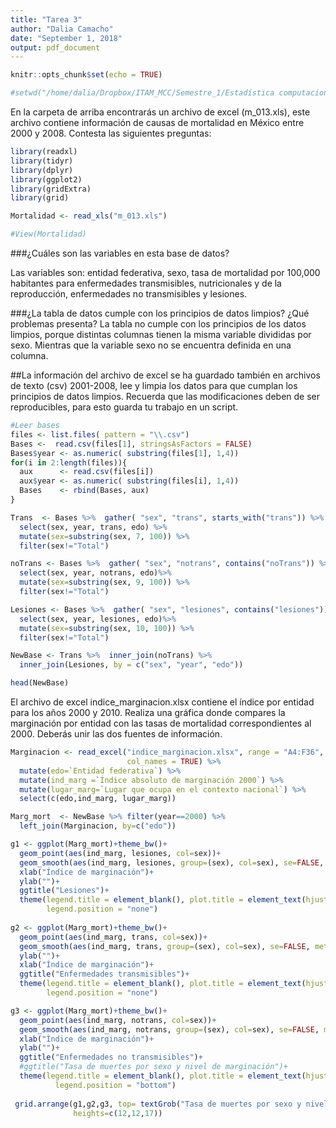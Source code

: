 ```yaml
---
title: "Tarea 3"
author: "Dalia Camacho"
date: "September 1, 2018"
output: pdf_document
---
```


```r
knitr::opts_chunk$set(echo = TRUE)

#setwd("/home/dalia/Dropbox/ITAM_MCC/Semestre_1/Estadística computacional/Tarea/Tarea3/03-limpios")
```

En la carpeta de arriba encontrarás un archivo de excel (m_013.xls), este archivo contiene información de causas de mortalidad en México entre 2000 y 2008. Contesta las siguientes preguntas:


```r
library(readxl)
library(tidyr)
library(dplyr)
library(ggplot2)
library(gridExtra)
library(grid)

Mortalidad <- read_xls("m_013.xls")

#View(Mortalidad)
```

###¿Cuáles son las variables en esta base de datos?

Las variables son: entidad federativa, sexo, tasa de mortalidad por 100,000 habitantes para enfermedades transmisibles, nutricionales y de la reproducción, enfermedades no transmisibles y lesiones.

###¿La tabla de datos cumple con los principios de datos limpios? ¿Qué problemas presenta?
La tabla no cumple con los principios de los datos limpios, porque distintas columnas tienen la misma variable divididas por sexo. Mientras que la variable sexo no se encuentra definida en una columna.

##La información del archivo de excel se ha guardado también en archivos de texto (csv) 2001-2008, lee y limpia los datos para que cumplan los principios de datos limpios. Recuerda que las modificaciones deben de ser reproducibles, para esto guarda tu trabajo en un script.

```r
#Leer bases
files <- list.files( pattern = "\\.csv")
Bases <-  read.csv(files[1], stringsAsFactors = FALSE)
Bases$year <- as.numeric( substring(files[1], 1,4))
for(i in 2:length(files)){
  aux      <- read.csv(files[i])
  aux$year <- as.numeric( substring(files[i], 1,4))
  Bases    <- rbind(Bases, aux)
}

Trans  <- Bases %>%  gather( "sex", "trans", starts_with("trans")) %>% 
  select(sex, year, trans, edo) %>% 
  mutate(sex=substring(sex, 7, 100)) %>% 
  filter(sex!="Total")

noTrans <- Bases %>%  gather( "sex", "notrans", contains("noTrans")) %>% 
  select(sex, year, notrans, edo)%>% 
  mutate(sex=substring(sex, 9, 100)) %>% 
  filter(sex!="Total")

Lesiones <- Bases %>%  gather( "sex", "lesiones", contains("lesiones")) %>% 
  select(sex, year, lesiones, edo)%>% 
  mutate(sex=substring(sex, 10, 100)) %>% 
  filter(sex!="Total")

NewBase <- Trans %>%  inner_join(noTrans) %>% 
  inner_join(Lesiones, by = c("sex", "year", "edo"))

head(NewBase)

```

El archivo de excel indice_marginacion.xlsx contiene el índice por entidad para los años 2000 y 2010. Realiza una gráfica donde compares la marginación por entidad con las tasas de mortalidad correspondientes al 2000. Deberás unir las dos fuentes de información.

```r
Marginacion <- read_excel("indice_marginacion.xlsx", range = "A4:F36",
                          col_names = TRUE) %>% 
  mutate(edo=`Entidad federativa`) %>% 
  mutate(ind_marg =`Índice absoluto de marginación 2000`) %>% 
  mutate(lugar_marg=`Lugar que ocupa en el contexto nacional`) %>% 
  select(c(edo,ind_marg, lugar_marg))

Marg_mort  <- NewBase %>% filter(year==2000) %>% 
  left_join(Marginacion, by=c("edo"))

g1 <- ggplot(Marg_mort)+theme_bw()+
  geom_point(aes(ind_marg, lesiones, col=sex))+
  geom_smooth(aes(ind_marg, lesiones, group=(sex), col=sex), se=FALSE, method = "loess")+
  xlab("Índice de marginación")+
  ylab("")+
  ggtitle("Lesiones")+
  theme(legend.title = element_blank(), plot.title = element_text(hjust = 0.5),
        legend.position = "none")
  
g2 <- ggplot(Marg_mort)+theme_bw()+
  geom_point(aes(ind_marg, trans, col=sex))+
  geom_smooth(aes(ind_marg, trans, group=(sex), col=sex), se=FALSE, method = "loess")+
  ylab("")+
  xlab("Índice de marginación")+
  ggtitle("Enfermedades transmisibles")+
  theme(legend.title = element_blank(), plot.title = element_text(hjust = 0.5),
        legend.position = "none")

g3 <- ggplot(Marg_mort)+theme_bw()+
  geom_point(aes(ind_marg, notrans, col=sex))+
  geom_smooth(aes(ind_marg, notrans, group=(sex), col=sex), se=FALSE, method = "loess")+
  xlab("Índice de marginación")+
  ylab("")+
  ggtitle("Enfermedades no transmisibles")+
  #ggtitle("Tasa de muertes por sexo y nivel de marginación")+
  theme(legend.title = element_blank(), plot.title = element_text(hjust = 0.5),
          legend.position = "bottom")
  
 grid.arrange(g1,g2,g3, top= textGrob("Tasa de muertes por sexo y nivel de marginación", gp=gpar(fontsize=15)),
              heights=c(12,12,17)) 
  
  
```

